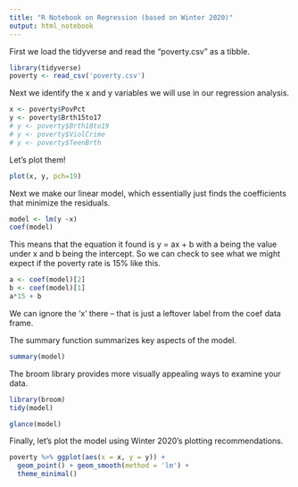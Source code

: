 ```yaml
---
title: "R Notebook on Regression (based on Winter 2020)"
output: html_notebook
---
```


First we load the tidyverse and read the "poverty.csv" as a tibble.

```r
library(tidyverse)
poverty <- read_csv('poverty.csv')
```


Next we identify the x and y variables we will use in our regression analysis.
```r
x <- poverty$PovPct
y <- poverty$Brth15to17
# y <- poverty$Brth18to19
# y <- poverty$ViolCrime
# y <- poverty$TeenBrth
```

Let's plot them!

```r
plot(x, y, pch=19)
```
Next we make our linear model, which essentially just finds the coefficients that minimize the residuals.
```r
model <- lm(y ~x)
coef(model)
```
This means that the equation it found is y = ax + b with a being the value under x and b being the intercept.
So we can check to see what we might expect if the poverty rate is 15% like this.
```r
a <- coef(model)[2]
b <- coef(model)[1] 
a*15 + b
```
We can ignore the 'x' there -- that is just a leftover label from the coef data frame.

The summary function summarizes key aspects of the model.
```r
summary(model)
```


The broom library provides more visually appealing ways to examine your data.

```r
library(broom)
tidy(model)
```
```r
glance(model)
```

Finally, let's plot the model using Winter 2020's plotting recommendations.
```r
poverty %>% ggplot(aes(x = x, y = y)) +
  geom_point() + geom_smooth(method = 'lm') +
  theme_minimal()
```

